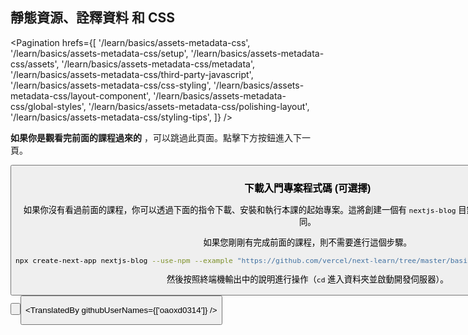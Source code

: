 
## 靜態資源、詮釋資料 和 CSS

<Pagination
  hrefs={[
    '/learn/basics/assets-metadata-css',
    '/learn/basics/assets-metadata-css/setup',
    '/learn/basics/assets-metadata-css/assets',
    '/learn/basics/assets-metadata-css/metadata',
    '/learn/basics/assets-metadata-css/third-party-javascript',
    '/learn/basics/assets-metadata-css/css-styling',
    '/learn/basics/assets-metadata-css/layout-component',
    '/learn/basics/assets-metadata-css/global-styles',
    '/learn/basics/assets-metadata-css/polishing-layout',
    '/learn/basics/assets-metadata-css/styling-tips',
  ]}
/>

<strong>如果你是觀看完前面的課程過來的</strong>
，可以跳過此頁面。點擊下方按鈕進入下一頁。

<Button
  content="前往下一頁 →"
  url="/learn/basics/assets-metadata-css/assets"
  basicStyle="text-white bg-[#0070f3]"
  hoverStyle="hover:opacity-90"
/>

### 下載入門專案程式碼 (可選擇)

如果你沒有看過前面的課程，你可以透過下面的指令下載、安裝和執行本課的起始專案。這將創建一個有 `nextjs-blog` 目錄的專案，使其與上一課的成果相同。

如果您剛剛有完成前面的課程，則不需要進行這個步驟。

```bash
npx create-next-app nextjs-blog --use-npm --example "https://github.com/vercel/next-learn/tree/master/basics/assets-metadata-css-starter"
```

然後按照終端機輸出中的說明進行操作（`cd` 進入資料夾並啟動開發伺服器）。

<Button
  content="返回上一頁 ←"
  url="/learn/basics/assets-metadata-css"
  basicStyle="text-white bg-[#0070f3]"
  hoverStyle="hover:opacity-90"
/>

<Button
  content="前往下一頁 →"
  url="/learn/basics/assets-metadata-css/assets"
  basicStyle="text-white bg-[#0070f3]"
  hoverStyle="hover:opacity-90"
/>

<TranslatedBy githubUserNames={['oaoxd0314']} />
